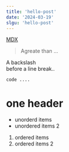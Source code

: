 ```yaml
---
title: 'hello-post'
date: '2024-03-19'
slgu: 'hello-post'
---
```


[MDX](https://mdxjs.com 'MDX')

> Agreate than ...

A backslash\
before a line break..

```tsx
code ....
```

# one header

- unorderd items
- unordered items 2

1. ordered items
2. ordered items 2

